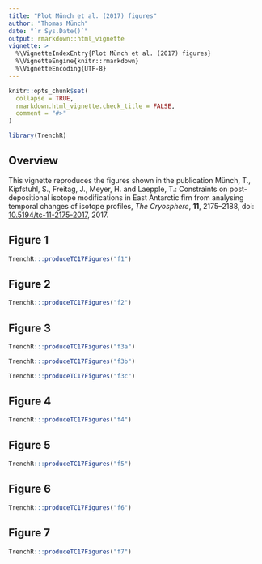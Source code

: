 ```yaml
---
title: "Plot Münch et al. (2017) figures"
author: "Thomas Münch"
date: "`r Sys.Date()`"
output: rmarkdown::html_vignette
vignette: >
  %\VignetteIndexEntry{Plot Münch et al. (2017) figures}
  %\VignetteEngine{knitr::rmarkdown}
  %\VignetteEncoding{UTF-8}
---
```


```r
knitr::opts_chunk$set(
  collapse = TRUE,
  rmarkdown.html_vignette.check_title = FALSE,
  comment = "#>"
)
```

```r
library(TrenchR)
```

## Overview

This vignette reproduces the figures shown in the publication Münch, T.,
Kipfstuhl, S., Freitag, J., Meyer, H. and Laepple, T.: Constraints on
post-depositional isotope modifications in East Antarctic firn from analysing
temporal changes of isotope profiles, _The Cryosphere_, **11**, 2175–2188,
doi: [10.5194/tc-11-2175-2017](https://doi.org/10.5194/tc-11-2175-2017), 2017.

## Figure 1

```r
TrenchR:::produceTC17Figures("f1")
```

## Figure 2

```r
TrenchR:::produceTC17Figures("f2")
```

## Figure 3

```r
TrenchR:::produceTC17Figures("f3a")
```

```r
TrenchR:::produceTC17Figures("f3b")
```

```r
TrenchR:::produceTC17Figures("f3c")
```

## Figure 4

```r
TrenchR:::produceTC17Figures("f4")
```

## Figure 5

```r
TrenchR:::produceTC17Figures("f5")
```

## Figure 6

```r
TrenchR:::produceTC17Figures("f6")
```

## Figure 7

```r
TrenchR:::produceTC17Figures("f7")
```
